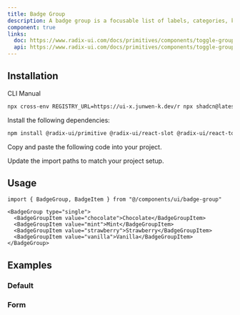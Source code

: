 ```yaml
---
title: Badge Group
description: A badge group is a focusable list of labels, categories, keywords, filters, or other items, with support for keyboard navigation, selection, and removal.
component: true
links:
  doc: https://www.radix-ui.com/docs/primitives/components/toggle-group
  api: https://www.radix-ui.com/docs/primitives/components/toggle-group#api-reference
---
```


<ComponentPreview name="badge-group-demo" />

## Installation

<Tabs defaultValue="cli">

<TabsList>
  <TabsTrigger value="cli">CLI</TabsTrigger>
  <TabsTrigger value="manual">Manual</TabsTrigger>
</TabsList>

<TabsContent value="cli">

```bash
npx cross-env REGISTRY_URL=https://ui-x.junwen-k.dev/r npx shadcn@latest add badge-group
```

</TabsContent>

<TabsContent value="manual">

<Steps>

<Step>Install the following dependencies:</Step>

```bash
npm install @radix-ui/primitive @radix-ui/react-slot @radix-ui/react-toggle-group @radix-ui/react-use-controllable-state
```

<Step>Copy and paste the following code into your project.</Step>

<ComponentSource name="badge-group" />

<Step>Update the import paths to match your project setup.</Step>

</Steps>

</TabsContent>

</Tabs>

## Usage

```tsx
import { BadgeGroup, BadgeItem } from "@/components/ui/badge-group"
```

```tsx
<BadgeGroup type="single">
  <BadgeGroupItem value="chocolate">Chocolate</BadgeGroupItem>
  <BadgeGroupItem value="mint">Mint</BadgeGroupItem>
  <BadgeGroupItem value="strawberry">Strawberry</BadgeGroupItem>
  <BadgeGroupItem value="vanilla">Vanilla</BadgeGroupItem>
</BadgeGroup>
```

## Examples

### Default

<ComponentPreview name="badge-group-demo" />

### Form

<ComponentPreview name="badge-group-form" />
